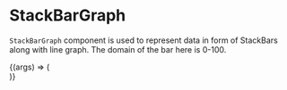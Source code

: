 
<Meta title="Lab/StackBarGraph" component={StackBar} />

# StackBarGraph

`StackBarGraph` component is used to represent data
in form of StackBars along with line graph. The domain
of the bar here is 0-100.

<Canvas>
  <Story
    name="Default"
    args={{
      openSeries: openSeries,
      barSeries: barData,
      unit: "%",
      yLabel: "Chaos",
      yLabelOffset: 35,
      initalxAxisDate: 0,
      handleBarClick: testHandleBarClick,
    }}
  >
    {(args) => (
      <div style={{ width: "60rem", height: "25rem" }}>
        <StackBar {...args} />
      </div>
    )}
  </Story>
</Canvas>

<ArgsTable of={StackBar} />
